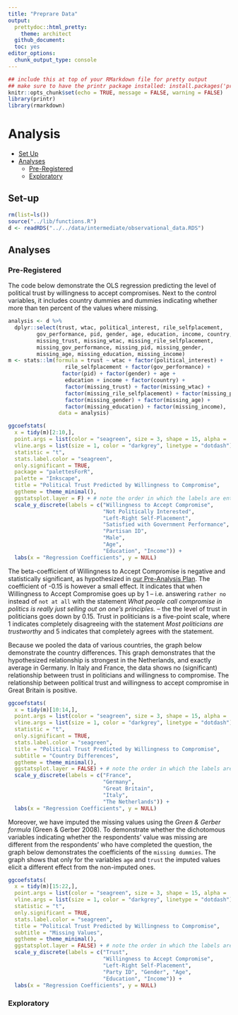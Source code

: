 ```yaml
---
title: "Preprare Data"
output:
  prettydoc::html_pretty:
    theme: architect
  github_document:
  toc: yes
editor_options: 
  chunk_output_type: console
---
```


```r
## include this at top of your RMarkdown file for pretty output
## make sure to have the printr package installed: install.packages('printr')
knitr::opts_chunk$set(echo = TRUE, message = FALSE, warning = FALSE)
library(printr)
library(rmarkdown)
```
# Analysis
- [Set Up](#set-up)
- [Analyses](#analysis)
  - [Pre-Registered](#pre-registered)
  - [Exploratory](#exploratory)

## Set-up
```r
rm(list=ls())
source("../lib/functions.R")
d <- readRDS("../../data/intermediate/observational_data.RDS")
```

## Analyses

### Pre-Registered
The code below demonstrate the OLS regression predicting the level of political trust by willingness to accept compromises.
Next to the control variables, it includes country dummies and dummies indicating whether more than ten percent of the values where missing.

```r
analysis <- d %>%
  dplyr::select(trust, wtac, political_interest, rile_selfplacement,
         gov_performance, pid, gender, age, education, income, country,
         missing_trust, missing_wtac, missing_rile_selfplacement,
         missing_gov_performance, missing_pid, missing_gender, 
         missing_age, missing_education, missing_income) 
m <- stats::lm(formula = trust ~ wtac + factor(political_interest) +
                  rile_selfplacement + factor(gov_performance) + 
                 factor(pid) + factor(gender) + age +
                  education + income + factor(country) + 
                  factor(missing_trust) + factor(missing_wtac) +
                  factor(missing_rile_selfplacement) + factor(missing_pid) +
                  factor(missing_gender) + factor(missing_age) + 
                  factor(missing_education) + factor(missing_income),
                data = analysis)
```

```r
ggcoefstats(
  x = tidy(m)[2:10,],
  point.args = list(color = "seagreen", size = 3, shape = 15, alpha = .75),
  vline.args = list(size = 1, color = "darkgrey", linetype = "dotdash"),
  statistic = "t",
  stats.label.color = "seagreen",
  only.significant = TRUE,
  package = "palettesForR",
  palette = "Inkscape",
  title = "Political Trust Predicted by Willingness to Compromise",
  ggtheme = theme_minimal(),
  ggstatsplot.layer = F) + # note the order in which the labels are entered
  scale_y_discrete(labels = c("Willingness to Accept Compromise", 
                              "Not Politically Interested", 
                              "Left-Right Self-Placement",
                              "Satisfied with Government Performance",
                              "Partisan ID",
                              "Male",
                              "Age",
                              "Education", "Income")) +
  labs(x = "Regression Coefficients", y = NULL) 
```

The beta-coefficient of Willingness to Accept Compromise is negative and statistically significant, as hypothesized in [our Pre-Analysis Plan](https://osf.io/h29j3).
The coefficient of -0.15 is however a small effect. 
It indicates that when Willingness to Accept Compromise goes up by 1 -- i.e. answering `rather no` instead of `not at all` with the statement _What people call compromise in politics is really just selling out on one's principles._ -- the the level of trust in politicians goes down by 0.15.
Trust in politicians is a five-point scale, where 1 indicates completely disagreeing with the statement _Most politicians are trustworthy_ and 5 indicates that completely agrees with the statement.

Because we pooled the data of various countries, the graph below demonstrate the country differences. 
This graph demonstrates that the hypothesized relationship is strongest in the Netherlands, and exactly average in Germany.
In Italy and France, the data shows no (significant) relationship between trust in politicians and willingness to compromise.
The relationship between political trust and willingness to accept compromise in Great Britain is positive.

```r
ggcoefstats(
  x = tidy(m)[10:14,],
  point.args = list(color = "seagreen", size = 3, shape = 15, alpha = .75),
  vline.args = list(size = 1, color = "darkgrey", linetype = "dotdash"),
  statistic = "t",
  only.significant = TRUE,
  stats.label.color = "seagreen",
  title = "Political Trust Predicted by Willingness to Compromise",
  subtitle = "Country Differences",
  ggtheme = theme_minimal(),
  ggstatsplot.layer = FALSE) + # note the order in which the labels are entered
  scale_y_discrete(labels = c("France", 
                              "Germany", 
                              "Great Britain",
                              "Italy",
                              "The Netherlands")) +
  labs(x = "Regression Coefficients", y = NULL)
```

Moreover, we have imputed the missing values using the _Green \& Gerber formula_ (Green \& Gerber 2008). 
To demonstrate whether the dichotomous variables indicating whether the respondents' value was missing are different from the respondents' who have completed the question, the graph below demonstrates the coefficients of the `missing dummies`.
The graph shows that only for the variables `age` and `trust` the imputed values elicit a different effect from the non-imputed ones. 

```r
ggcoefstats(
  x = tidy(m)[15:22,],
  point.args = list(color = "seagreen", size = 3, shape = 15, alpha = .75),
  vline.args = list(size = 1, color = "darkgrey", linetype = "dotdash"),
  statistic = "t",
  only.significant = TRUE,
  stats.label.color = "seagreen",
  title = "Political Trust Predicted by Willingness to Compromise",
  subtitle = "Missing Values",
  ggtheme = theme_minimal(),
  ggstatsplot.layer = FALSE) + # note the order in which the labels are entered
  scale_y_discrete(labels = c("Trust", 
                              "Willingness to Accept Compromise", 
                              "Left-Right Self-Placement",
                              "Party ID", "Gender", "Age",
                              "Education", "Income")) +
  labs(x = "Regression Coefficients", y = NULL)

```





### Exploratory